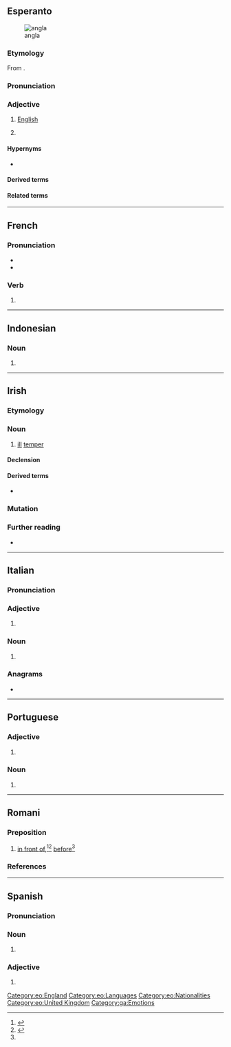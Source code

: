 {{also|Angla|anglá|angļa}}
==Esperanto==
{{wp|angla lingvo|lang=eo}}
[[Image:Flag of England.svg|thumb|angla {{l|eo|flago}}]]

===Etymology===
From {{af|eo|anglo|t1=an English person|-a}}.

===Pronunciation===
{{eo-IPA|a=LL-Q143 (epo)-Lepticed7-angla.wav}}

===Adjective===
{{eo-head}}

# [[English]] {{gloss|of or pertaining to [[England]], the English people, or the English language}}
# {{qualifier|la angla}} {{clipping of|eo|[[la]] angla [[lingvo]]||the English language|nodot=1}}

====Hypernyms====
* {{l|eo|brita|t=[[British]]}}

====Derived terms====
{{der3
|eo|{{l|eo|angla lingvo|t=English language}}
|{{l|eo|anglalingvano}}, {{l|eo|anglaparolanto|t=an English speaker, Anglophone}}
|{{l|eo|anglaparola}}, {{l|eo|anglaparolanta|t=English-speaking}}
}}

====Related terms====
{{rel3
|eo|{{l|eo|angle|pos=adv|t=in English}}
|{{l|eo|angligi|t=to translate into English; to anglicize}}
|{{l|eo|Anglio|t=England}}
|{{l|eo|anglismo|t=anglicism}}
|{{l|eo|elangligi|t=to translate from English into Esperanto}}
}}

{{eo GCSE|4}}

[[Category:eo:England]]
[[Category:eo:Languages]]
[[Category:eo:Nationalities]]
[[Category:eo:United Kingdom]]

----

==French==

===Pronunciation===
* {{audio|fr|LL-Q150 (fra)-Lyokoï-angla.wav|Audio}}
* {{homophones|fr|anglas|anglât}}

===Verb===
{{head|fr|verb form}}

# {{inflection of|fr|angler||3|s|past historic}}

----

==Indonesian==

===Noun===
{{id-noun|head=|pl=-}}

# {{short for|id|angkatan laut|t=|nocap=1}}

----

==Irish==

===Etymology===
{{rfe|ga}}

===Noun===
{{ga-noun|m|~|-}}

# [[ill]] [[temper]]

====Declension====
{{ga-decl-m3-nopl|a|ngla}}

====Derived terms====
* {{l|ga|anglán|g=m|t=ill-tempered, quarrelsome, person}}

===Mutation===
{{ga-mut}}

===Further reading===
* {{R:ga:Ó Dónaill}}

[[Category:ga:Emotions]]

----

==Italian==

===Pronunciation===
{{it-pr|àngla}}

===Adjective===
{{head|it|adjective form|g=f-s}}

# {{adj form of|it|anglo||f|s}}

===Noun===
{{it-noun|f}}

# {{female equivalent of|it|anglo}}

===Anagrams===
* {{anagrams|it|a=aagln|lagna}}

----

==Portuguese==

===Adjective===
{{head|pt|adjective form|g=f-s}}

# {{adj form of|pt|anglo||f|s}}

===Noun===
{{pt-noun|f}}

# {{female equivalent of|pt|anglo}}

----

==Romani==

===Preposition===
{{head|rom|preposition}}

# [[in front of]],<ref>{{R:rom:Boretzky-Igla|anglá|page=7b}}</ref><ref name="c">{{R:Courthiade:2009|entry=angla = angl-|page=62b}}</ref> [[before]]<ref name="c"/>

===References===
<references/>

----

==Spanish==

===Pronunciation===
{{es-pr}}

===Noun===
{{es-noun|f|m=+}}

# {{female equivalent of|es|anglo}}

===Adjective===
{{head|es|adjective form|g=f-s}}

# {{adj form of|es|anglo||f|s}}